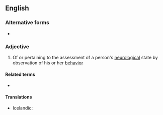 ==English==

===Alternative forms===
* {{l|en|neurobehavioural}}

===Adjective===
{{en-adj|-}}

# Of or pertaining to the assessment of a person's [[neurological]] state by observation of his or her [[behavior]]

====Related terms====
* {{l|en|neurobehaviorally}}

====Translations====
{{trans-top|pertaining to the assessment of a person's neurological state by observation of his or her behavior}}
* Icelandic: {{t|is|taugaatferlislegur|m}}
{{trans-mid}}
{{trans-bottom}}